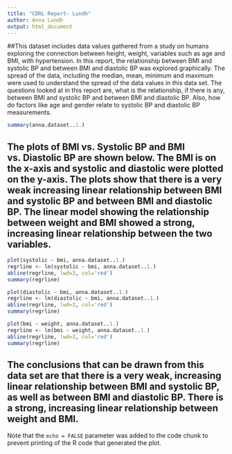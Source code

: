 ```yaml
---
title: "CDRL Report- Lundh"
author: Anna Lundh
output: html_document
---
```


##This dataset includes data values gathered from a study on humans exploring the connection between height, weight, variables such as age and BMI, with hypertension. In this report, the relationship between BMI and systolic BP and between BMI and diastolic BP was explored graphically. The spread of the data, including the median, mean, minimum and maximum were used to understand the spread of the data values in this data set. The questions looked at in this report are, what is the relationship, if there is any, between BMI and systolic BP and between BMI and diastolic BP. Also, how do factors like age and gender relate to systolic BP and diastolic BP measurements.  

```r
summary(anna.dataset..1.)
```

## The plots of BMI vs. Systolic BP and BMI vs. Diastolic BP are shown below. The BMI is on the x-axis and systolic and diastolic were plotted on the y-axis. The plots show that there is a very weak increasing linear relationship between BMI and systolic BP and between BMI and diastolic BP. The linear model showing the relationship between weight and BMI showed a strong, increasing linear relationship between the two variables. 
```r
plot(systolic ~ bmi, anna.dataset..1.)
regrline <- lm(systolic ~ bmi, anna.dataset..1.)
abline(regrline, lwd=3, col='red')
summary(regrline)

plot(diastolic ~ bmi, anna.dataset..1.)
regrline <- lm(diastolic ~ bmi, anna.dataset..1.)
abline(regrline, lwd=3, col='red')
summary(regrline)

plot(bmi ~ weight, anna.dataset..1.)
regrline <- lm(bmi ~ weight, anna.dataset..1.)
abline(regrline, lwd=3, col='red')
summary(regrline)
```
## The conclusions that can be drawn from this data set are that there is a very weak, increasing linear relationship between BMI and systolic BP, as well as between BMI and diastolic BP. There is a strong, increasing linear relationship between weight and BMI. 
Note that the `echo = FALSE` parameter was added to the code chunk to prevent printing of the R code that generated the plot.
